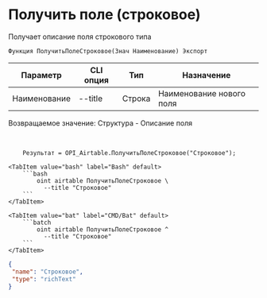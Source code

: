 ﻿---
sidebar_position: 3
---


# Получить поле (строковое)
 Получает описание поля строкового типа



`Функция ПолучитьПолеСтроковое(Знач Наименование) Экспорт`

  | Параметр | CLI опция | Тип | Назначение |
  |-|-|-|-|
  | Наименование | --title | Строка | Наименование нового поля |

  
  Возвращаемое значение:   Структура -  Описание поля

<br/>




```bsl title="Пример кода"
    Результат = OPI_Airtable.ПолучитьПолеСтроковое("Строковое");
```
    

 <Tabs>
  
    <TabItem value="bash" label="Bash" default>
        ```bash
            oint airtable ПолучитьПолеСтроковое \
              --title "Строковое"
        ```
    </TabItem>
  
    <TabItem value="bat" label="CMD/Bat" default>
        ```batch
            oint airtable ПолучитьПолеСтроковое ^
              --title "Строковое"
        ```
    </TabItem>
</Tabs>


```json title="Результат"
{
 "name": "Строковое",
 "type": "richText"
}
```
